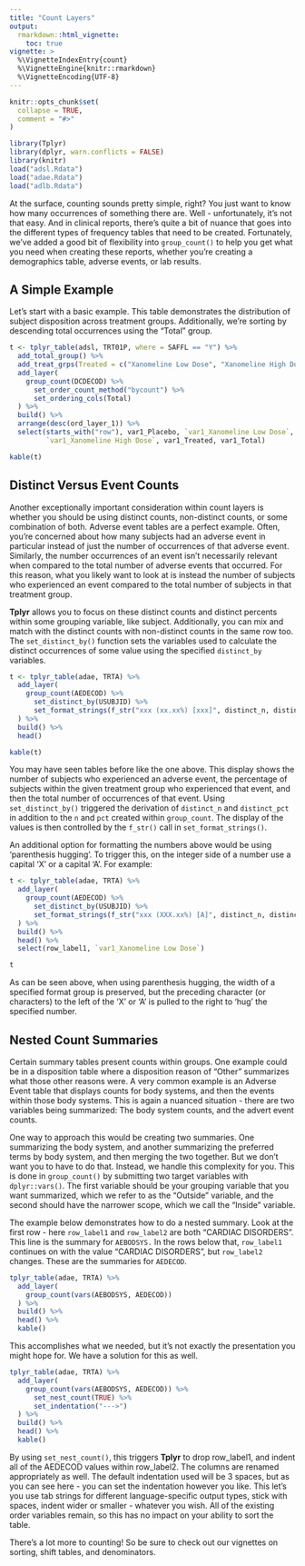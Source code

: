 ```yaml
---
title: "Count Layers"
output:
  rmarkdown::html_vignette:
    toc: true
vignette: >
  %\VignetteIndexEntry{count}
  %\VignetteEngine{knitr::rmarkdown}
  %\VignetteEncoding{UTF-8}
---
```


```r
knitr::opts_chunk$set(
  collapse = TRUE,
  comment = "#>"
)
```

```r
library(Tplyr)
library(dplyr, warn.conflicts = FALSE)
library(knitr)
load("adsl.Rdata")
load("adae.Rdata")
load("adlb.Rdata")
```

At the surface, counting sounds pretty simple, right? You just want to know how many occurrences of something there are. Well - unfortunately, it's not that easy. And in clinical reports, there's quite a bit of nuance that goes into the different types of frequency tables that need to be created. Fortunately, we’ve added a good bit of flexibility into `group_count()` to help you get what you need when creating these reports, whether you’re creating a demographics table, adverse events, or lab results.

## A Simple Example

Let's start with a basic example. This table demonstrates the distribution of subject disposition across treatment groups. Additionally, we're sorting by descending total occurrences using the "Total" group. 

```r
t <- tplyr_table(adsl, TRT01P, where = SAFFL == "Y") %>%
  add_total_group() %>%
  add_treat_grps(Treated = c("Xanomeline Low Dose", "Xanomeline High Dose")) %>%
  add_layer(
    group_count(DCDECOD) %>%
      set_order_count_method("bycount") %>%
      set_ordering_cols(Total)
  ) %>%
  build() %>%
  arrange(desc(ord_layer_1)) %>%
  select(starts_with("row"), var1_Placebo, `var1_Xanomeline Low Dose`,
         `var1_Xanomeline High Dose`, var1_Treated, var1_Total)

kable(t)
```

## Distinct Versus Event Counts

Another exceptionally important consideration within count layers is whether you should be using distinct counts, non-distinct counts, or some combination of both. Adverse event tables are a perfect example. Often, you're concerned about how many subjects had an adverse event in particular instead of just the number of occurrences of that adverse event. Similarly, the number occurrences of an event isn't necessarily relevant when compared to the total number of adverse events that occurred. For this reason, what you likely want to look at is instead the number of subjects who experienced an event compared to the total number of subjects in that treatment group. 

**Tplyr** allows you to focus on these distinct counts and distinct percents within some grouping variable, like subject. Additionally, you can mix and match with the distinct counts with non-distinct counts in the same row too. The `set_distinct_by()` function sets the variables used to calculate the distinct occurrences of some value using the specified `distinct_by` variables.

```r
t <- tplyr_table(adae, TRTA) %>%
  add_layer(
    group_count(AEDECOD) %>%
      set_distinct_by(USUBJID) %>%
      set_format_strings(f_str("xxx (xx.xx%) [xxx]", distinct_n, distinct_pct, n))
  ) %>%
  build() %>%
  head()

kable(t)
```

You may have seen tables before like the one above. This display shows the number of subjects who experienced an adverse event, the percentage of subjects within the given treatment group who experienced that event, and then the total number of occurrences of that event. Using `set_distinct_by()` triggered the derivation of `distinct_n` and `distinct_pct` in addition to the `n` and `pct` created within `group_count`. The display of the values is then controlled by the `f_str()` call in `set_format_strings()`.

An additional option for formatting the numbers above would be using 'parenthesis hugging'. To trigger this, on the integer side of a number use a capital 'X' or a capital 'A'. For example:

```r
t <- tplyr_table(adae, TRTA) %>%
  add_layer(
    group_count(AEDECOD) %>%
      set_distinct_by(USUBJID) %>%
      set_format_strings(f_str("xxx (XXX.xx%) [A]", distinct_n, distinct_pct, n))
  ) %>%
  build() %>%
  head() %>% 
  select(row_label1, `var1_Xanomeline Low Dose`)

t
```

As can be seen above, when using parenthesis hugging, the width of a specified format group is preserved, but the preceding character (or characters) to the left of the 'X' or 'A' is pulled to the right to 'hug' the specified number. 

## Nested Count Summaries

Certain summary tables present counts within groups. One example could be in a disposition table where a disposition reason of "Other" summarizes what those other reasons were. A very common example is an Adverse Event table that displays counts for body systems, and then the events within those body systems. This is again a nuanced situation - there are two variables being summarized: The body system counts, and the advert event counts.

One way to approach this would be creating two summaries. One summarizing the body system, and another summarizing the preferred terms by body system, and then merging the two together. But we don't want you to have to do that. Instead, we handle this complexity for you. This is done in `group_count()` by submitting two target variables with `dplyr::vars()`. The first variable should be your grouping variable that you want summarized, which we refer to as the "Outside" variable, and the second should have the narrower scope, which we call the "Inside" variable. 

The example below demonstrates how to do a nested summary. Look at the first row - here `row_label1` and `row_label2` are both "CARDIAC DISORDERS". This line is the summary for `AEBODSYS.` In the rows below that, `row_label1` continues on with the value "CARDIAC DISORDERS", but `row_label2` changes. These are the summaries for `AEDECOD`.

```r
tplyr_table(adae, TRTA) %>%
  add_layer(
    group_count(vars(AEBODSYS, AEDECOD))
  ) %>%
  build() %>%
  head() %>% 
  kable()
```

This accomplishes what we needed, but it's not exactly the presentation you might hope for. We have a solution for this as well.

```r
tplyr_table(adae, TRTA) %>%
  add_layer(
    group_count(vars(AEBODSYS, AEDECOD)) %>% 
      set_nest_count(TRUE) %>% 
      set_indentation("--->")
  ) %>%
  build() %>%
  head() %>% 
  kable()
```

By using `set_nest_count()`, this triggers **Tplyr** to drop row_label1, and indent all of the AEDECOD values within row_label2. The columns are renamed appropriately as well. The default indentation used will be 3 spaces, but as you can see here - you can set the indentation however you like. This let's you use tab strings for different language-specific output types, stick with spaces, indent wider or smaller - whatever you wish. All of the existing order variables remain, so this has no impact on your ability to sort the table. 

There's a lot more to counting! So be sure to check out our vignettes on sorting, shift tables, and denominators.
